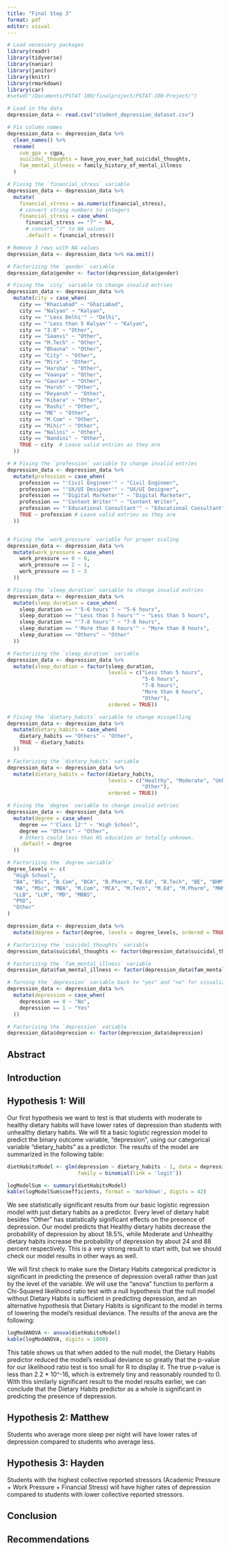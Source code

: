 ```yaml
---
title: "Final Step 3"
format: pdf
editor: visual
---
```


```r
# Load necessary packages
library(readr)
library(tidyverse)
library(naniar)
library(janitor)
library(knitr)
library(rmarkdown)
library(car)
#setwd("/Documents/PSTAT 100/finalproject/PSTAT-100-Project/")

# Load in the data
depression_data <- read.csv("student_depression_dataset.csv")
```

```r
# Fix column names
depression_data <- depression_data %>% 
  clean_names() %>%
  rename(
    cum_gpa = cgpa,
    suicidal_thoughts = have_you_ever_had_suicidal_thoughts,
    fam_mental_illness = family_history_of_mental_illness
  )

# Fixing the `financial_stress` variable
depression_data <- depression_data %>%
  mutate(
    financial_stress = as.numeric(financial_stress), 
    # convert string numbers to integers
    financial_stress = case_when(
      financial_stress == "?" ~ NA,
      # convert "?" to NA values
      .default = financial_stress))

# Remove 3 rows with NA values
depression_data <- depression_data %>% na.omit()

# Factorizing the `gender` variable
depression_data$gender <- factor(depression_data$gender)

# Fixing the `city` variable to change invalid entries
depression_data <- depression_data %>%
  mutate(city = case_when(
    city == "Khaziabad" ~ "Ghaziabad",
    city == "Nalyan" ~ "Kalyan",
    city == "'Less Delhi'" ~ "Delhi",
    city == "'Less than 5 Kalyan'" ~ "Kalyan",
    city == "3.0" ~ "Other",
    city == "Saanvi" ~ "Other",
    city == "M.Tech" ~ "Other",
    city == "Bhavna" ~ "Other",
    city == "City" ~ "Other",
    city == "Mira" ~ "Other",
    city == "Harsha" ~ "Other",
    city == "Vaanya" ~ "Other",
    city == "Gaurav" ~ "Other",
    city == "Harsh" ~ "Other",
    city == "Reyansh" ~ "Other",
    city == "Kibara" ~ "Other",
    city == "Rashi" ~ "Other",
    city == "ME" ~ "Other",
    city == "M.Com" ~ "Other",
    city == "Mihir" ~ "Other",
    city == "Nalini" ~ "Other",
    city == "Nandini" ~ "Other",
    TRUE ~ city  # Leave valid entries as they are
  ))

# # Fixing the `profession` variable to change invalid entries
depression_data <- depression_data %>%
  mutate(profession = case_when(
    profession == "'Civil Engineer'" ~ "Civil Engineer",
    profession == "'UX/UI Designer'" ~ "UX/UI Designer",
    profession == "'Digital Marketer'" ~ "Digital Marketer",
    profession == "'Content Writer'" ~ "Content Writer",
    profession == "'Educational Consultant'" ~ "Educational Consultant",
    TRUE ~ profession # Leave valid entries as they are
  ))


# Fixing the `work_pressure` variable for proper scaling
depression_data <- depression_data %>%
  mutate(work_pressure = case_when(
    work_pressure == 0 ~ 0,
    work_pressure == 2 ~ 1,
    work_pressure == 5 ~ 3
  ))

# Fixing the `sleep_duration` variable to change invalid entries
depression_data <- depression_data %>% 
  mutate(sleep_duration = case_when(
    sleep_duration == "'5-6 hours'" ~ "5-6 hours",
    sleep_duration == "'Less than 5 hours'" ~ "Less than 5 hours",
    sleep_duration == "'7-8 hours'" ~ "7-8 hours",
    sleep_duration == "'More than 8 hours'" ~ "More than 8 hours",
    sleep_duration == "Others" ~ "Other"
  ))

# Factorizing the `sleep_duration` variable
depression_data <- depression_data %>%
  mutate(sleep_duration = factor(sleep_duration, 
                                 levels = c("Less than 5 hours", 
                                            "5-6 hours", 
                                            "7-8 hours", 
                                            "More than 8 hours", 
                                            "Other"),
                                 ordered = TRUE))

# Fixing the `dietary_habits` variable to change misspelling
depression_data <- depression_data %>% 
  mutate(dietary_habits = case_when(
    dietary_habits == "Others" ~ "Other",
    TRUE ~ dietary_habits
  ))

# Factorizing the `dietary_habits` variable
depression_data <- depression_data %>%
  mutate(dietary_habits = factor(dietary_habits,
                                 levels = c("Healthy", "Moderate", "Unhealthy",
                                            "Other"),
                                 ordered = TRUE))

# Fixing the `degree` variable to change invalid entries
depression_data <- depression_data %>%
  mutate(degree = case_when(
    degree == "'Class 12'" ~ "High School",
    degree == "Others" ~ "Other",  
    # Others could less than HS education or totally unknown. 
    .default = degree
  ))

# Factorizing the `degree variable`
degree_levels <- c(
  "High School",
  "BA", "BSc", "B.Com", "BCA", "B.Pharm", "B.Ed", "B.Tech", "BE", "BHM", "B.Arch", "BBA",
  "MA", "MSc", "MBA", "M.Com", "MCA", "M.Tech", "M.Ed", "M.Pharm", "MHM",
  "LLB", "LLM", "MD", "MBBS",
  "PhD",
  "Other"
)

depression_data <- depression_data %>%
  mutate(degree = factor(degree, levels = degree_levels, ordered = TRUE))

# Factorizing the `suicidal_thoughts` variable
depression_data$suicidal_thoughts <- factor(depression_data$suicidal_thoughts)

# Factorizing the `fam_mental_illness` variable
depression_data$fam_mental_illness <- factor(depression_data$fam_mental_illness)

# Turning the `depression` variable back to "yes" and "no" for visualization purposes
depression_data <- depression_data %>% 
  mutate(depression = case_when(
    depression == 0 ~ "No",
    depression == 1 ~ "Yes"
  ))

# Factorizing the `depression` variable
depression_data$depression <- factor(depression_data$depression)
```

## Abstract

## Introduction

## Hypothesis 1: Will

Our first hypothesis we want to test is that students with moderate to healthy dietary habits will have lower rates of depression than students with unhealthy dietary habits. We will fit a basic logistic regression model to predict the binary outcome variable, "depression", using our categorical variable "dietary_habits" as a predictor. The results of the model are summarized in the following table:

```r
dietHabitsModel <- glm(depression ~ dietary_habits - 1, data = depression_data,
                       family = binomial(link = 'logit'))

logModelSum <- summary(dietHabitsModel)
kable(logModelSum$coefficients, format = 'markdown', digits = 42)
```

We see statistically significant results from our basic logistic regression model with just dietary habits as a predictor. Every level of dietary habit besides "Other" has statistically significant effects on the presence of depression. Our model predicts that Healthy dietary habits decrease the probability of depression by about 18.5%, while Moderate and Unhealthy dietary habits increase the probability of depression by about 24 and 88 percent respectively. This is a very strong result to start with, but we should check our model results in other ways as well.

We will first check to make sure the Dietary Habits categorical predictor is significant in predicting the presence of depression overall rather than just by the level of the variable. We will use the "anova" function to perform a Chi-Squared likelihood ratio test with a null hypothesis that the null model without Dietary Habits is sufficient in predicting depression, and an alternative hypothesis that Dietary Habits is significant to the model in terms of lowering the model's residual deviance. The results of the anova are the following:

```r
logModANOVA <- anova(dietHabitsModel)
kable(logModANOVA, digits = 1000)
```

This table shows us that when added to the null model, the Dietary Habits predictor reduced the model's residual deviance so greatly that the p-value for our likelihood ratio test is too small for R to display it. The true p-value is less than 2.2 \* 10\^-16, which is extremely tiny and reasonably rounded to 0. With this similarly significant result to the model results earlier, we can conclude that the Dietary Habits predictor as a whole is significant in predicting the presence of depression.

## Hypothesis 2: Matthew

Students who average more sleep per night will have lower rates of depression compared to students who average less.

## Hypothesis 3: Hayden

Students with the highest collective reported stressors (Academic Pressure + Work Pressure + Financial Stress) will have higher rates of depression compared to students with lower collective reported stressors.

## Conclusion

## Recommendations
